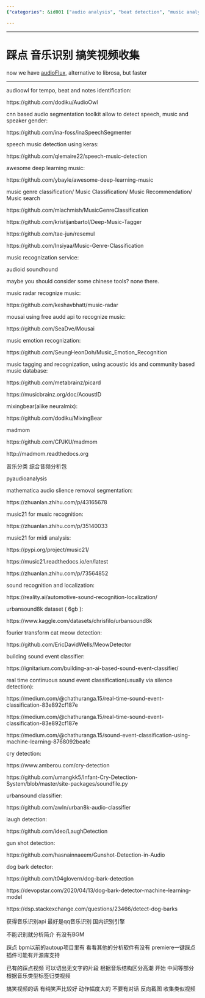 ```yaml
---
{"categories": &id001 ["audio analysis", "beat detection", "music analysis"], "category": "Audio Recognition", "date": "2022-05-11 03:16:00", "description": "This article discusses various audio and music recognition tools like audioFlux, inaSpeechSegmenter, Mousai, Music Emotion Recognition, Picard, AcoustID, MixingBear, madmom, pyaudioanalysis, MUSIC21, urbanSound8k dataset, MeowDetector, and more. It also mentions using QQ Music's recognition engine for domestic audio identification and Premier plugins for categorizing humorous videos based on music structure.", "tags": *id001, "title": "踩点 音乐识别"}

---
```


------

# 踩点 音乐识别 搞笑视频收集

now we have [audioFlux](https://github.com/libAudioFlux/audioFlux), alternative to librosa, but faster

----

audioowl for tempo, beat and notes identification:

https://github.com/dodiku/AudioOwl

cnn based audio segmentation toolkit allow to detect speech, music and speaker gender:

https://github.com/ina-foss/inaSpeechSegmenter

speech music detection using keras:

https://github.com/qlemaire22/speech-music-detection

awesome deep learning music:

https://github.com/ybayle/awesome-deep-learning-music

music genre classification/ Music Classification/ Music Recommendation/ Music search

https://github.com/mlachmish/MusicGenreClassification

https://github.com/kristijanbartol/Deep-Music-Tagger

https://github.com/tae-jun/resemul

https://github.com/Insiyaa/Music-Genre-Classification

music recognization service:

audioid soundhound

maybe you should consider some chinese tools? none there.

music radar recognize music:

https://github.com/keshavbhatt/music-radar

mousai using free audd api to recognize music:

https://github.com/SeaDve/Mousai

music emotion recognization:

https://github.com/SeungHeonDoh/Music_Emotion_Recognition

music tagging and recognization, using acoustic ids and community based music database:

https://github.com/metabrainz/picard

https://musicbrainz.org/doc/AcoustID

mixingbear(alike neuralmix):

https://github.com/dodiku/MixingBear

madmom

https://github.com/CPJKU/madmom

http://madmom.readthedocs.org

音乐分类 综合音频分析包

pyaudioanalysis

mathematica audio slience removal segmentation:

https://zhuanlan.zhihu.com/p/43165678

music21 for music recognition:

https://zhuanlan.zhihu.com/p/35140033

music21 for midi analysis:

https://pypi.org/project/music21/

https://music21.readthedocs.io/en/latest

https://zhuanlan.zhihu.com/p/73564852

sound recognition and localization:

https://reality.ai/automotive-sound-recognition-localization/

urbansound8k dataset ( 6gb ):

https://www.kaggle.com/datasets/chrisfilo/urbansound8k

fourier transform cat meow detection:

https://github.com/EricDavidWells/MeowDetector

building sound event classifier:

https://ignitarium.com/building-an-ai-based-sound-event-classifier/

real time continuous sound event classification(usually via silence detection):

https://medium.com/@chathuranga.15/real-time-sound-event-classification-83e892cf187e

https://medium.com/@chathuranga.15/real-time-sound-event-classification-83e892cf187e

https://medium.com/@chathuranga.15/sound-event-classification-using-machine-learning-8768092beafc

cry detection:

https://www.amberou.com/cry-detection

https://github.com/umangkk5/Infant-Cry-Detection-System/blob/master/site-packages/soundfile.py

urbansound classifier:

https://github.com/awln/urban8k-audio-classifier

laugh detection:

https://github.com/ideo/LaughDetection

gun shot detection:

https://github.com/hasnainnaeem/Gunshot-Detection-in-Audio

dog bark detector:

https://github.com/t04glovern/dog-bark-detection

https://devopstar.com/2020/04/13/dog-bark-detector-machine-learning-model

https://dsp.stackexchange.com/questions/23466/detect-dog-barks

获得音乐识别api 最好是qq音乐识别 国内识别引擎

不能识别就分析简介 有没有BGM

踩点 bpm以前的autoup项目里有 看看其他的分析软件有没有 premiere一键踩点插件可能有开源库支持

已有的踩点视频 可以切出无文字的片段 根据音乐结构区分高潮 开始 中间等部分 根据音乐类型标签归类视频

搞笑视频的话 有纯笑声比较好 动作幅度大的 不要有对话 反向截图 收集类似视频

